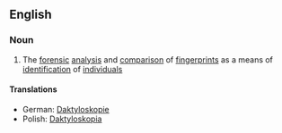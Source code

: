 ==English==

===Noun===
{{en-noun|-}}

# The [[forensic]] [[analysis]] and [[comparison]] of [[fingerprint]]s as a means of [[identification]] of [[individual]]s

====Translations====
*German: [[Daktyloskopie]] {{f}}
*Polish: [[Daktyloskopia]]